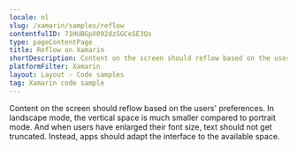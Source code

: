 ```yaml
---
locale: nl
slug: /xamarin/samples/reflow
contentfulID: 71HUBGpX092dzSGCeSE3Qs
type: pageContentPage
title: Reflow on Xamarin
shortDescription: Content on the screen should reflow based on the users' preferences.
platformFilter: Xamarin
layout: Layout - Code samples
tag: Xamarin code sample
---
```


Content on the screen should reflow based on the users' preferences. In landscape mode, the vertical space is much smaller compared to portrait mode. And when users have enlarged their font size, text should not get truncated. Instead, apps should adapt the interface to the available space.

<CodeSample id="screen-reflow" locale="nl" platform="xamarin"/>